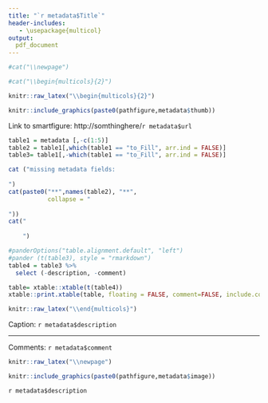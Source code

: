 ```yaml
---
title: "`r metadata$Title`"
header-includes:
   - \usepackage{multicol}
output:
  pdf_document
---
```



```r
#cat("\\newpage")

#cat("\\begin{multicols}{2}")

knitr::raw_latex("\\begin{multicols}{2}")
```


```r

knitr::include_graphics(paste0(pathfigure,metadata$thumb))
```



Link to smartfigure: http://somthinghere/`r metadata$url`


```r
table1 = metadata [,-c(1:5)]
table2 = table1[,which(table1 == "to_Fill", arr.ind = FALSE)]
table3= table1[,-which(table1 == "to_Fill", arr.ind = FALSE)]

cat ("missing metadata fields:
     
")
cat(paste0("**",names(table2), "**",
           collapse = "
           
"))
cat("
    
    ")
```

```r

#panderOptions("table.alignment.default", "left")
#pander (t(table3), style = "rmarkdown")
table4 = table3 %>%
  select (-description, -comment)

table= xtable::xtable(t(table4))
xtable::print.xtable(table, floating = FALSE, comment=FALSE, include.colnames = FALSE)

```

```r
knitr::raw_latex("\\end{multicols}")

```

Caption: `r metadata$description`

---

Comments: `r metadata$comment`

```r
knitr::raw_latex("\\newpage")
```


```r

knitr::include_graphics(paste0(pathfigure,metadata$image))
```

`r metadata$description`


